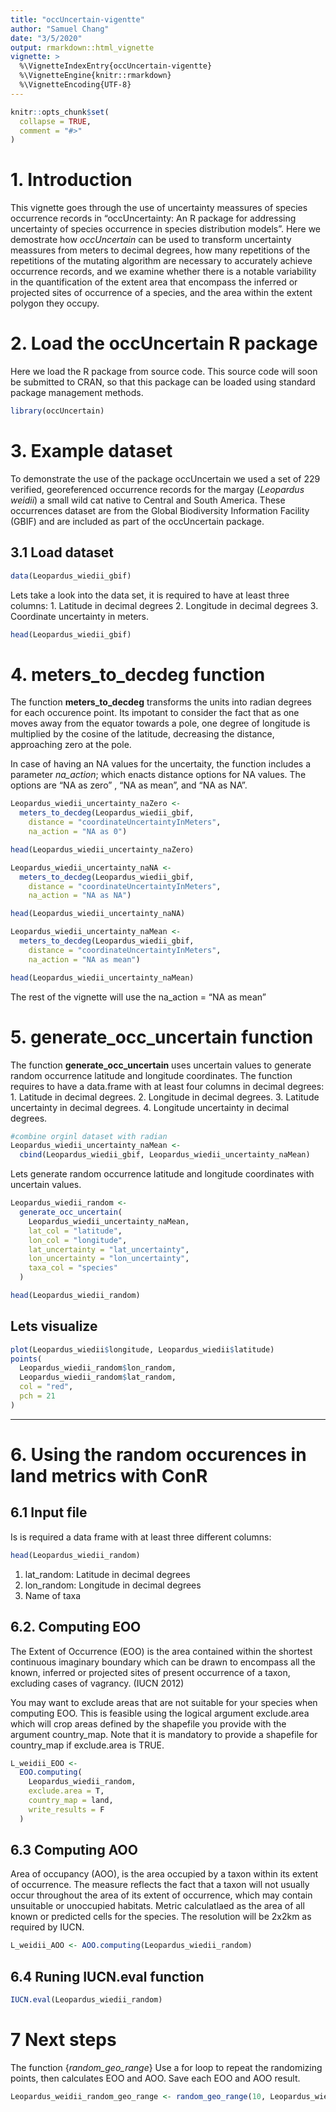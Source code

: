 ```yaml
---
title: "occUncertain-vigentte"
author: "Samuel Chang"
date: "3/5/2020"
output: rmarkdown::html_vignette
vignette: >
  %\VignetteIndexEntry{occUncertain-vigentte}
  %\VignetteEngine{knitr::rmarkdown}
  %\VignetteEncoding{UTF-8}
---
```


```r
knitr::opts_chunk$set(
  collapse = TRUE,
  comment = "#>"
)
```

# 1. Introduction

This vignette goes through the use of uncertainty meassures of species occurrence records in "occUncertainty: An R package for addressing uncertainty of species occurrence in species distribution models". Here we demostrate how *occUncertain* can be used to transform uncertainty meassures from meters to decimal degrees, how many repetitions of the repetitions of the mutating algorithm are necessary to accurately achieve occurrence records, and we examine whether there is a notable variability in the quantification of the extent area that encompass the inferred or projected sites of occurrence of a species, and the area within the extent polygon they occupy. 


# 2. Load the occUncertain R package
Here we load the R package from source code. This source code will soon be submitted to CRAN, so that this package can be loaded using standard package management methods.

```r
library(occUncertain)
```


# 3. Example dataset

To demonstrate the use of the package occUncertain we used a set of 229 verified, georeferenced occurrence records for the margay (*Leopardus weidii*) a small wild cat native to Central and South America. These occurrences dataset are from the Global Biodiversity Information Facility  (GBIF) and are included as part of the occUncertain package.

## 3.1 Load dataset 
```r
data(Leopardus_wiedii_gbif)
```

Lets take a look into the data set, it is required to have at least three columns: 
1. Latitude in decimal degrees
2. Longitude in decimal degrees
3. Coordinate uncertainty in meters.

```r
head(Leopardus_wiedii_gbif)
```
# 4. meters_to_decdeg function

The function **meters_to_decdeg** transforms the units into radian degrees for each occurence point. Its impotant to consider the fact that as one moves away from the equator towards a pole, one degree of longitude is multiplied by the cosine of the latitude, decreasing the distance, approaching zero at the pole.  

In case of having an NA values for the uncertaity, the function includes a parameter *na_action*; which enacts distance options for NA values. The options are "NA as zero" , "NA as mean", and "NA as NA".

```r
Leopardus_wiedii_uncertainty_naZero <-
  meters_to_decdeg(Leopardus_wiedii_gbif,
    distance = "coordinateUncertaintyInMeters",
    na_action = "NA as 0")

head(Leopardus_wiedii_uncertainty_naZero)
```
```r
Leopardus_wiedii_uncertainty_naNA <-
  meters_to_decdeg(Leopardus_wiedii_gbif,
    distance = "coordinateUncertaintyInMeters",
    na_action = "NA as NA")

head(Leopardus_wiedii_uncertainty_naNA)
```

```r
Leopardus_wiedii_uncertainty_naMean <-
  meters_to_decdeg(Leopardus_wiedii_gbif,
    distance = "coordinateUncertaintyInMeters",
    na_action = "NA as mean")

head(Leopardus_wiedii_uncertainty_naMean)

```

The rest of the vignette will use the na_action = "NA as mean"

# 5. generate_occ_uncertain function

The function **generate_occ_uncertain** uses uncertain values to generate random occurrence latitude and longitude coordinates. The function requires to have a data.frame with at least four columns in decimal degrees:
1. Latitude in decimal degrees.
2. Longitude in decimal degrees.
3. Latitude uncertainty in decimal degrees.
4. Longitude uncertainty in decimal degrees.

```r
#combine orginl dataset with radian 
Leopardus_wiedii_uncertainty_naMean <-
  cbind(Leopardus_wiedii_gbif, Leopardus_wiedii_uncertainty_naMean)
```

Lets generate random occurrence latitude and longitude coordinates with uncertain values. 
```r
Leopardus_wiedii_random <-
  generate_occ_uncertain(
    Leopardus_wiedii_uncertainty_naMean,
    lat_col = "latitude",
    lon_col = "longitude",
    lat_uncertainty = "lat_uncertainty",
    lon_uncertainty = "lon_uncertainty",
    taxa_col = "species"
  )

head(Leopardus_wiedii_random)
```

## Lets visualize 
```r
plot(Leopardus_wiedii$longitude, Leopardus_wiedii$latitude)
points(
  Leopardus_wiedii_random$lon_random,
  Leopardus_wiedii_random$lat_random,
  col = "red",
  pch = 21
)
```
----

# 6. Using the random occurences in land metrics with ConR

## 6.1 Input file 

Is is required a data frame with at least three different columns: 

```r
head(Leopardus_wiedii_random)
```
1. lat_random: Latitude in decimal degrees
2. lon_random: Longitude in decimal degrees
3. Name of taxa

## 6.2. Computing EOO 
The Extent of Occurrence (EOO) is the area contained within the shortest continuous imaginary boundary which can be drawn to encompass all the known, inferred or projected sites of present occurrence of a taxon, excluding cases of vagrancy. (IUCN 2012)

You may want to exclude areas that are not suitable for your species when computing EOO. This is feasible using the logical argument exclude.area which will crop areas defined by the shapefile you provide with the argument country_map. Note that it is mandatory to provide a shapefile for country_map if exclude.area is TRUE. 
```r
L_weidii_EOO <-
  EOO.computing(
    Leopardus_wiedii_random,
    exclude.area = T,
    country_map = land,
    write_results = F
  )
```

## 6.3 Computing AOO 
Area of occupancy (AOO), is the area occupied by a taxon within its extent of occurrence. The measure reflects the fact that a taxon will not usually occur throughout the area of its extent of occurrence, which may contain unsuitable or unoccupied habitats. Metric calculatlaed as the area of all known or predicted cells for the species. The resolution will be 2x2km as required by IUCN.
```r
L_weidii_AOO <- AOO.computing(Leopardus_wiedii_random)
```

## 6.4 Runing IUCN.eval function 
```r
IUCN.eval(Leopardus_wiedii_random)
```

# 7 Next steps
The function {*random_geo_range*} Use a for loop to repeat the randomizing points, then calculates EOO and AOO. Save each EOO and AOO result.

```r
Leopardus_weidii_random_geo_range <- random_geo_range(10, Leopardus_wiedii_uncertainty_naMean)
```